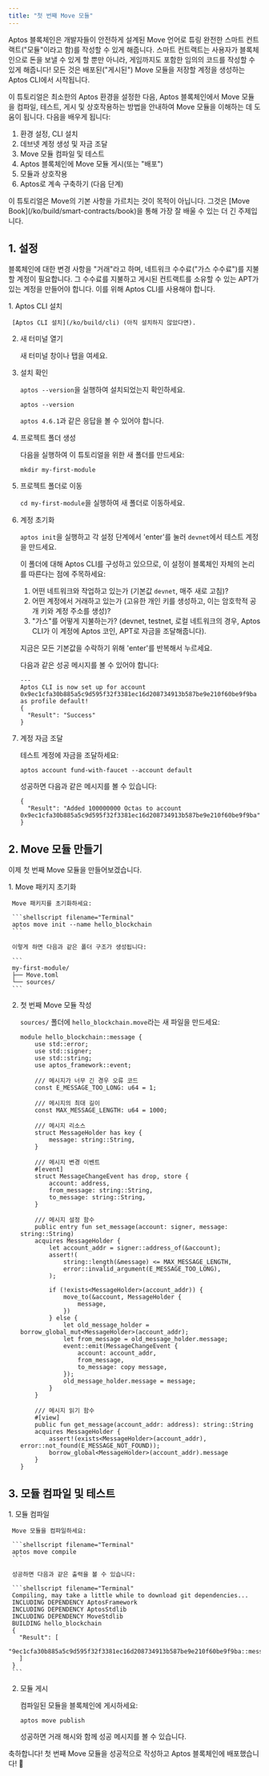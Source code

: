 ```yaml
---
title: "첫 번째 Move 모듈"
---
```



Aptos 블록체인은 개발자들이 안전하게 설계된 Move 언어로 튜링 완전한 스마트 컨트랙트("모듈"이라고 함)를 작성할 수 있게 해줍니다. 스마트 컨트랙트는 사용자가 블록체인으로 돈을 보낼 수 있게 할 뿐만 아니라, 게임까지도 포함한 임의의 코드를 작성할 수 있게 해줍니다! 모든 것은 배포된("게시된") Move 모듈을 저장할 계정을 생성하는 Aptos CLI에서 시작됩니다.

이 튜토리얼은 최소한의 Aptos 환경을 설정한 다음, Aptos 블록체인에서 Move 모듈을 컴파일, 테스트, 게시 및 상호작용하는 방법을 안내하여 Move 모듈을 이해하는 데 도움이 됩니다. 다음을 배우게 됩니다:

1. 환경 설정, CLI 설치
2. 데브넷 계정 생성 및 자금 조달
3. Move 모듈 컴파일 및 테스트
4. Aptos 블록체인에 Move 모듈 게시(또는 "배포")
5. 모듈과 상호작용
6. Aptos로 계속 구축하기 (다음 단계)

<Aside type="note">
  이 튜토리얼은 Move의 기본 사항을 가르치는 것이 목적이 아닙니다. 그것은 [Move Book](/ko/build/smart-contracts/book)을 통해 가장 잘 배울 수 있는 더 긴 주제입니다.
</Aside>

## 1. 설정

블록체인에 대한 변경 사항을 "거래"라고 하며, 네트워크 수수료("가스 수수료")를 지불할 계정이 필요합니다. 그 수수료를 지불하고 게시된 컨트랙트를 소유할 수 있는 APT가 있는 계정을 만들어야 합니다. 이를 위해 Aptos CLI를 사용해야 합니다.

<Steps>
  1. Aptos CLI 설치

     [Aptos CLI 설치](/ko/build/cli) (아직 설치하지 않았다면).

  2. 새 터미널 열기

     새 터미널 창이나 탭을 여세요.

  3. 설치 확인

     `aptos --version`을 실행하여 설치되었는지 확인하세요.

     ```shellscript filename="Terminal"
     aptos --version
     ```

     `aptos 4.6.1`과 같은 응답을 볼 수 있어야 합니다.

  4. 프로젝트 폴더 생성

     다음을 실행하여 이 튜토리얼을 위한 새 폴더를 만드세요:

     ```shellscript filename="Terminal"
     mkdir my-first-module
     ```

  5. 프로젝트 폴더로 이동

     `cd my-first-module`을 실행하여 새 폴더로 이동하세요.

  6. 계정 초기화

     `aptos init`을 실행하고 각 설정 단계에서 'enter'를 눌러 `devnet`에서 테스트 계정을 만드세요.

     <Aside type="note">
       이 폴더에 대해 Aptos CLI를 구성하고 있으므로, 이 설정이 블록체인 자체의 논리를 따른다는 점에 주목하세요:

       1. 어떤 네트워크와 작업하고 있는가 (기본값 `devnet`, 매주 새로 고침)?
       2. 어떤 계정에서 거래하고 있는가 (고유한 개인 키를 생성하고, 이는 암호학적 공개 키와 계정 주소를 생성)?
       3. "가스"를 어떻게 지불하는가? (devnet, testnet, 로컬 네트워크의 경우, Aptos CLI가 이 계정에 Aptos 코인, APT로 자금을 조달해줍니다).

       지금은 모든 기본값을 수락하기 위해 'enter'를 반복해서 누르세요.
     </Aside>

     다음과 같은 성공 메시지를 볼 수 있어야 합니다:

     ```shellscript filename="Terminal"
     ---
     Aptos CLI is now set up for account 0x9ec1cfa30b885a5c9d595f32f3381ec16d208734913b587be9e210f60be9f9ba as profile default!
     {
       "Result": "Success"
     }
     ```

  7. 계정 자금 조달

     테스트 계정에 자금을 조달하세요:

     ```shellscript filename="Terminal"
     aptos account fund-with-faucet --account default
     ```

     성공하면 다음과 같은 메시지를 볼 수 있습니다:

     ```shellscript filename="Terminal"
     {
       "Result": "Added 100000000 Octas to account 0x9ec1cfa30b885a5c9d595f32f3381ec16d208734913b587be9e210f60be9f9ba"
     }
     ```
</Steps>

## 2. Move 모듈 만들기

이제 첫 번째 Move 모듈을 만들어보겠습니다.

<Steps>
  1. Move 패키지 초기화

     Move 패키지를 초기화하세요:

     ```shellscript filename="Terminal"
     aptos move init --name hello_blockchain
     ```

     이렇게 하면 다음과 같은 폴더 구조가 생성됩니다:

     ```
     my-first-module/
     ├── Move.toml
     └── sources/
     ```

  2. 첫 번째 Move 모듈 작성

     `sources/` 폴더에 `hello_blockchain.move`라는 새 파일을 만드세요:

     ```move filename="sources/hello_blockchain.move"
     module hello_blockchain::message {
         use std::error;
         use std::signer;
         use std::string;
         use aptos_framework::event;

         /// 메시지가 너무 긴 경우 오류 코드
         const E_MESSAGE_TOO_LONG: u64 = 1;

         /// 메시지의 최대 길이
         const MAX_MESSAGE_LENGTH: u64 = 1000;

         /// 메시지 리소스
         struct MessageHolder has key {
             message: string::String,
         }

         /// 메시지 변경 이벤트
         #[event]
         struct MessageChangeEvent has drop, store {
             account: address,
             from_message: string::String,
             to_message: string::String,
         }

         /// 메시지 설정 함수
         public entry fun set_message(account: signer, message: string::String) 
         acquires MessageHolder {
             let account_addr = signer::address_of(&account);
             assert!(
                 string::length(&message) <= MAX_MESSAGE_LENGTH,
                 error::invalid_argument(E_MESSAGE_TOO_LONG),
             );

             if (!exists<MessageHolder>(account_addr)) {
                 move_to(&account, MessageHolder {
                     message,
                 })
             } else {
                 let old_message_holder = borrow_global_mut<MessageHolder>(account_addr);
                 let from_message = old_message_holder.message;
                 event::emit(MessageChangeEvent {
                     account: account_addr,
                     from_message,
                     to_message: copy message,
                 });
                 old_message_holder.message = message;
             }
         }

         /// 메시지 읽기 함수
         #[view]
         public fun get_message(account_addr: address): string::String 
         acquires MessageHolder {
             assert!(exists<MessageHolder>(account_addr), error::not_found(E_MESSAGE_NOT_FOUND));
             borrow_global<MessageHolder>(account_addr).message
         }
     }
     ```
</Steps>

## 3. 모듈 컴파일 및 테스트

<Steps>
  1. 모듈 컴파일

     Move 모듈을 컴파일하세요:

     ```shellscript filename="Terminal"
     aptos move compile
     ```

     성공하면 다음과 같은 출력을 볼 수 있습니다:

     ```shellscript filename="Terminal"
     Compiling, may take a little while to download git dependencies...
     INCLUDING DEPENDENCY AptosFramework
     INCLUDING DEPENDENCY AptosStdlib
     INCLUDING DEPENDENCY MoveStdlib
     BUILDING hello_blockchain
     {
       "Result": [
         "9ec1cfa30b885a5c9d595f32f3381ec16d208734913b587be9e210f60be9f9ba::message"
       ]
     }
     ```

  2. 모듈 게시

     컴파일된 모듈을 블록체인에 게시하세요:

     ```shellscript filename="Terminal"
     aptos move publish
     ```

     성공하면 거래 해시와 함께 성공 메시지를 볼 수 있습니다.
</Steps>

축하합니다! 첫 번째 Move 모듈을 성공적으로 작성하고 Aptos 블록체인에 배포했습니다! 🎉
